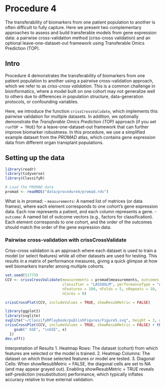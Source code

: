 # Procedure 4

The transferability of biomarkers from one patient population to another is often difficult to fully capture. Here we present two complementary approaches to assess and build transferable models from gene expression data: a pairwise cross-validation method (criss-cross validation) and an optional leave-one-dataset-out framework using Transferable Omics Prediction (TOP).

## Intro

Procedure 4 demonstrates the transferability of biomarkers from one patient population to another using a pairwise cross-validation approach, which we refer to as *criss-cross validation*. This is a common challenge in bioinformatics, where a model built on one cohort may not generalize well to others due to differences in population structure, data-generation protocols, or confounding variables.

Here, we introduce the function `crissCrossValidate`, which implements this pairwise validation for multiple datasets. In addition, we optionally demonstrate the *Transferable Omics Prediction (TOP)* approach (if you set `runTOP = TRUE`) for a leave-one-dataset-out framework that can further improve biomarker robustness. In this procedure, we use a simplified example dataset from the *PROMAD* atlas, which contains gene expression data from different organ transplant populations.

## Setting up the data

```r
library(readr)
library(tidyverse)
library(ClassifyR)

# Load the PROMAD data
promad <- readRDS("data/procedure4/promad.rds")
```

What is in promad: - `measurements`: A named list of matrices (or data frames), where each element corresponds to one cohort’s gene expression data. Each row represents a patient, and each column represents a gene. - `outcome`: A named list of outcome vectors (e.g., factors for classification). Each element corresponds to one cohort, and the order of the outcomes should match the order of the gene expression data.

### Pairwise cross-validation with crissCrossValidate

Criss-cross validation is an approach where each dataset is used to train a model (or select features) while all other datasets are used for testing. This results in a matrix of performance measures, giving a quick glimpse at how well biomarkers transfer among multiple cohorts.

```r
set.seed(51773)
CCV <- crissCrossValidate(measurements = promad$measurements, outcomes = promad$outcome,
                          classifier = "LASSOGLM", performanceType = "AUC", runTOP = TRUE, 
                          nFeatures = 100, nFolds = 5, nRepeats = 10,
                          nCores = 8)

crissCrossPlot(CCV, includeValues = TRUE, showResubMetric = FALSE)
```

```r
library(ggplot2)
library(svglite)
svglite("~/ClassifyRPlaybook/publishFigures/Figure5.svg", height = 3, width = 3.5)
crissCrossPlot(CCV, includeValues = TRUE, showResubMetric = FALSE) + theme(axis.title = element_text(size = 7), axis.text.x = element_text(size = 6), axis.text.y = element_text(size = 6), legend.title = element_text(size = 7), legend.text = element_text(size = 7)) + scale_x_discrete(labels = function(x) {
    gsub(" GSE", "\nGSE", x)
  })
dev.off()
```

Interpretation of Results 1. Heatmap Rows: The dataset (cohort) from which features are selected or the model is trained. 2. Heatmap Columns: The dataset on which those selected features or model are tested. 3. Diagonal Cells: When showResubMetric = FALSE, the diagonal cells are set to NA (and may appear grayed out). Enabling showResubMetric = TRUE reveals self-prediction (resubstitution) performance, which typically inflates accuracy relative to true external validation.